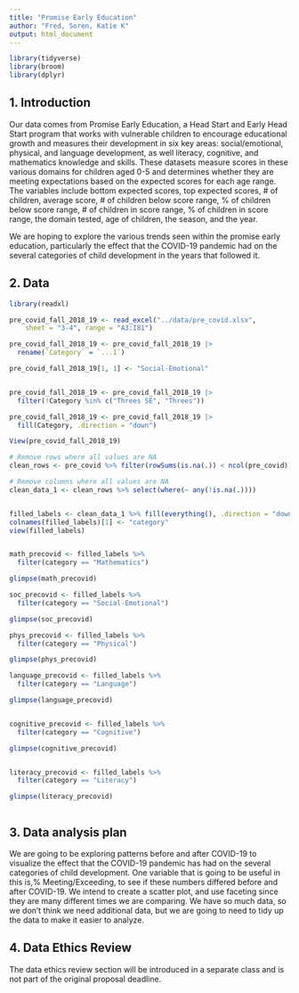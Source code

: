 ```yaml
---
title: "Promise Early Education"
author: "Fred, Soren, Katie K"
output: html_document
---
```


```r
library(tidyverse)
library(broom)
library(dplyr)
```

## 1. Introduction

Our data comes from Promise Early Education, a Head Start and Early Head Start program that works with vulnerable children to encourage educational growth and measures their development in six key areas: social/emotional, physical, and language development, as well literacy, cognitive, and mathematics knowledge and skills. These datasets measure scores in these various domains for children aged 0-5 and determines whether they are meeting expectations based on the expected scores for each age range. The variables include bottom expected scores, top expected scores, # of children, average score, # of children below score range, % of children below score range, # of children in score range, % of children in score range, the domain tested, age of children, the season, and the year.

We are hoping to explore the various trends seen within the promise early education, particularly the effect that the COVID-19 pandemic had on the several categories of child development in the years that followed it.


## 2. Data


```r
library(readxl)

pre_covid_fall_2018_19 <- read_excel("../data/pre_covid.xlsx", 
    sheet = "3-4", range = "A3:I81")

pre_covid_fall_2018_19 <- pre_covid_fall_2018_19 |>
  rename(`Category` = `...1`)

pre_covid_fall_2018_19[1, 1] <- "Social-Emotional"


pre_covid_fall_2018_19 <- pre_covid_fall_2018_19 |>
  filter(!Category %in% c("Threes SE", "Threes"))

pre_covid_fall_2018_19 <- pre_covid_fall_2018_19 |>
  fill(Category, .direction = "down")

View(pre_covid_fall_2018_19)

# Remove rows where all values are NA
clean_rows <- pre_covid %>% filter(rowSums(is.na(.)) < ncol(pre_covid))

# Remove columns where all values are NA
clean_data_1 <- clean_rows %>% select(where(~ any(!is.na(.))))


filled_labels <- clean_data_1 %>% fill(everything(), .direction = "down")
colnames(filled_labels)[1] <- "category"
view(filled_labels)


math_precovid <- filled_labels %>% 
  filter(category == "Mathematics")

glimpse(math_precovid)

soc_precovid <- filled_labels %>% 
  filter(category == "Social-Emotional")

glimpse(soc_precovid)

phys_precovid <- filled_labels %>% 
  filter(category == "Physical")

glimpse(phys_precovid)

language_precovid <- filled_labels %>% 
  filter(category == "Language")

glimpse(language_precovid)


cognitive_precovid <- filled_labels %>% 
  filter(category == "Cognitive")

glimpse(cognitive_precovid)


literacy_precovid <- filled_labels %>% 
  filter(category == "Literacy")

glimpse(literacy_precovid)



```

## 3. Data analysis plan
We are going to be exploring patterns before and after COVID-19 to visualize the effect that the COVID-19 pandemic has had on the several categories of child development. One variable that is going to be useful in this is,% Meeting/Exceeding, to see if these numbers differed before and after COVID-19. We intend to create a scatter plot, and use faceting since they are many different times we are comparing.  We have so much data, so we don't think we need additional data, but we are going to need to tidy up the data to make it easier to analyze.



## 4. Data Ethics Review

The data ethics review section will be introduced in a separate class and is not part of the original proposal deadline.

